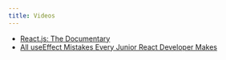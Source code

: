 ```yaml
---
title: Videos
---
```


- [React.js: The Documentary](https://www.youtube.com/watch?v=8pDqJVdNa44)
- [All useEffect Mistakes Every Junior React Developer Makes](https://www.youtube.com/watch?v=QQYeipc_cik&ab_channel=LamaDev)
